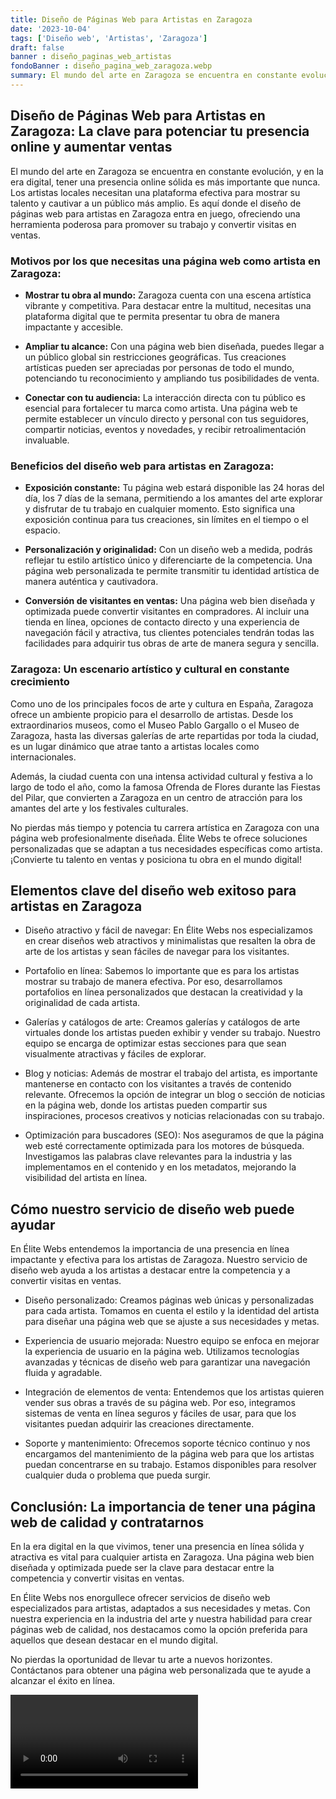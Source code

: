 ```yaml
---
title: Diseño de Páginas Web para Artistas en Zaragoza
date: '2023-10-04'
tags: ['Diseño web', 'Artistas', 'Zaragoza']
draft: false
banner : diseño_paginas_web_artistas
fondoBanner : diseño_pagina_web_zaragoza.webp
summary: El mundo del arte en Zaragoza se encuentra en constante evolución, y en la era digital, tener una presencia online sólida es más importante que nunca. Los artistas locales necesitan una plataforma efectiva para mostrar su talento y cautivar a un público más amplio. Es aquí donde el diseño de páginas web para artistas en Zaragoza entra en juego, ofreciendo una herramienta poderosa para promover su trabajo y convertir visitas en ventas.
---
```


## Diseño de Páginas Web para Artistas en Zaragoza: La clave para potenciar tu presencia online y aumentar ventas

El mundo del arte en Zaragoza se encuentra en constante evolución, y en la era digital, tener una presencia online sólida es más importante que nunca. Los artistas locales necesitan una plataforma efectiva para mostrar su talento y cautivar a un público más amplio. Es aquí donde el diseño de páginas web para artistas en Zaragoza entra en juego, ofreciendo una herramienta poderosa para promover su trabajo y convertir visitas en ventas.

### Motivos por los que necesitas una página web como artista en Zaragoza:

- **Mostrar tu obra al mundo:** Zaragoza cuenta con una escena artística vibrante y competitiva. Para destacar entre la multitud, necesitas una plataforma digital que te permita presentar tu obra de manera impactante y accesible.

- **Ampliar tu alcance:** Con una página web bien diseñada, puedes llegar a un público global sin restricciones geográficas. Tus creaciones artísticas pueden ser apreciadas por personas de todo el mundo, potenciando tu reconocimiento y ampliando tus posibilidades de venta.

- **Conectar con tu audiencia:** La interacción directa con tu público es esencial para fortalecer tu marca como artista. Una página web te permite establecer un vínculo directo y personal con tus seguidores, compartir noticias, eventos y novedades, y recibir retroalimentación invaluable.

### Beneficios del diseño web para artistas en Zaragoza:

- **Exposición constante:** Tu página web estará disponible las 24 horas del día, los 7 días de la semana, permitiendo a los amantes del arte explorar y disfrutar de tu trabajo en cualquier momento. Esto significa una exposición continua para tus creaciones, sin límites en el tiempo o el espacio.

- **Personalización y originalidad:** Con un diseño web a medida, podrás reflejar tu estilo artístico único y diferenciarte de la competencia. Una página web personalizada te permite transmitir tu identidad artística de manera auténtica y cautivadora.

- **Conversión de visitantes en ventas:** Una página web bien diseñada y optimizada puede convertir visitantes en compradores. Al incluir una tienda en línea, opciones de contacto directo y una experiencia de navegación fácil y atractiva, tus clientes potenciales tendrán todas las facilidades para adquirir tus obras de arte de manera segura y sencilla.

### Zaragoza: Un escenario artístico y cultural en constante crecimiento

Como uno de los principales focos de arte y cultura en España, Zaragoza ofrece un ambiente propicio para el desarrollo de artistas. Desde los extraordinarios museos, como el Museo Pablo Gargallo o el Museo de Zaragoza, hasta las diversas galerías de arte repartidas por toda la ciudad, es un lugar dinámico que atrae tanto a artistas locales como internacionales.

Además, la ciudad cuenta con una intensa actividad cultural y festiva a lo largo de todo el año, como la famosa Ofrenda de Flores durante las Fiestas del Pilar, que convierten a Zaragoza en un centro de atracción para los amantes del arte y los festivales culturales.

No pierdas más tiempo y potencia tu carrera artística en Zaragoza con una página web profesionalmente diseñada. Élite Webs te ofrece soluciones personalizadas que se adaptan a tus necesidades específicas como artista. ¡Convierte tu talento en ventas y posiciona tu obra en el mundo digital!

<GifSeo />

<Cta />

## Elementos clave del diseño web exitoso para artistas en Zaragoza

- Diseño atractivo y fácil de navegar: En Élite Webs nos especializamos en crear diseños web atractivos y minimalistas que resalten la obra de arte de los artistas y sean fáciles de navegar para los visitantes.

- Portafolio en línea: Sabemos lo importante que es para los artistas mostrar su trabajo de manera efectiva. Por eso, desarrollamos portafolios en línea personalizados que destacan la creatividad y la originalidad de cada artista.

- Galerías y catálogos de arte: Creamos galerías y catálogos de arte virtuales donde los artistas pueden exhibir y vender su trabajo. Nuestro equipo se encarga de optimizar estas secciones para que sean visualmente atractivas y fáciles de explorar.

- Blog y noticias: Además de mostrar el trabajo del artista, es importante mantenerse en contacto con los visitantes a través de contenido relevante. Ofrecemos la opción de integrar un blog o sección de noticias en la página web, donde los artistas pueden compartir sus inspiraciones, procesos creativos y noticias relacionadas con su trabajo.

- Optimización para buscadores (SEO): Nos aseguramos de que la página web esté correctamente optimizada para los motores de búsqueda. Investigamos las palabras clave relevantes para la industria y las implementamos en el contenido y en los metadatos, mejorando la visibilidad del artista en línea.

## Cómo nuestro servicio de diseño web puede ayudar

En Élite Webs entendemos la importancia de una presencia en línea impactante y efectiva para los artistas de Zaragoza. Nuestro servicio de diseño web ayuda a los artistas a destacar entre la competencia y a convertir visitas en ventas.

- Diseño personalizado: Creamos páginas web únicas y personalizadas para cada artista. Tomamos en cuenta el estilo y la identidad del artista para diseñar una página web que se ajuste a sus necesidades y metas.

- Experiencia de usuario mejorada: Nuestro equipo se enfoca en mejorar la experiencia de usuario en la página web. Utilizamos tecnologías avanzadas y técnicas de diseño web para garantizar una navegación fluida y agradable.

- Integración de elementos de venta: Entendemos que los artistas quieren vender sus obras a través de su página web. Por eso, integramos sistemas de venta en línea seguros y fáciles de usar, para que los visitantes puedan adquirir las creaciones directamente.

- Soporte y mantenimiento: Ofrecemos soporte técnico continuo y nos encargamos del mantenimiento de la página web para que los artistas puedan concentrarse en su trabajo. Estamos disponibles para resolver cualquier duda o problema que pueda surgir.

## Conclusión: La importancia de tener una página web de calidad y contratarnos

En la era digital en la que vivimos, tener una presencia en línea sólida y atractiva es vital para cualquier artista en Zaragoza. Una página web bien diseñada y optimizada puede ser la clave para destacar entre la competencia y convertir visitas en ventas.

En Élite Webs nos enorgullece ofrecer servicios de diseño web especializados para artistas, adaptados a sus necesidades y metas. Con nuestra experiencia en la industria del arte y nuestra habilidad para crear páginas web de calidad, nos destacamos como la opción preferida para aquellos que desean destacar en el mundo digital.

No pierdas la oportunidad de llevar tu arte a nuevos horizontes. Contáctanos para obtener una página web personalizada que te ayude a alcanzar el éxito en línea.

<Video />

<CtaBot job='Artistas' city='Zaragoza'/>

<Gmaps query='Zaragoza+españa+maps' />